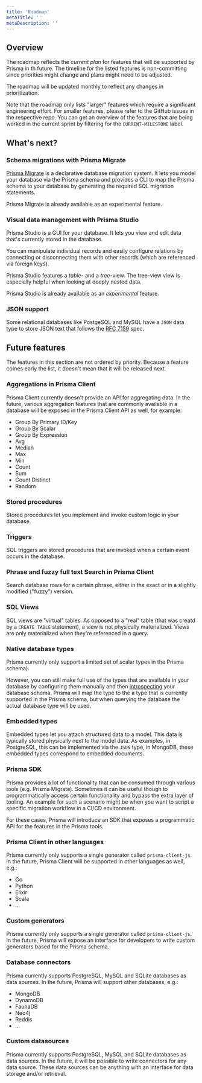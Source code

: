 ```yaml
---
title: 'Roadmap'
metaTitle: ''
metaDescription: ''
---
```


## Overview

The roadmap reflects the _current plan_ for features that will be supported by Prisma in th future. The timeline for the listed features is non-committing since priorities might change and plans might need to be adjusted.

The roadmap will be updated monthly to reflect any changes in prioritization.

Note that the roadmap only lists "larger" features which require a significant engineering effort. For smaller features, please refer to the GitHub issues in the respective repo. You can get an overview of the features that are being worked in the current sprint by filtering for the `CURRENT-MILESTONE` label.

## What's next?

### Schema migrations with Prisma Migrate

[Prisma Migrate](../reference/tools-and-interfaces/prisma-migrate) is a declarative database migration system. It lets you model your database via the Prisma schema and provides a CLI to map the Prisma schema to your database by generating the required SQL migration statements.

Prisma Migrate is already available as an experimental feature.

### Visual data management with Prisma Studio

Prisma Studio is a GUI for your database. It lets you view and edit data that's currently stored in the database.

You can manipulate individual records and easily configure relations by connecting or disconnecting them with other records (which are referenced via foreign keys).

Prisma Studio features a _table_- and a _tree_-view. The tree-view view is especially helpful when looking at deeply nested data.

Prisma Studio is already available as an _experimental_ feature.

### JSON support

Some relational databases like PostgeSQL and MySQL have a `JSON` data type to store JSON text that follows the [RFC 7159](https://tools.ietf.org/html/rfc7159) spec.

## Future features

The features in this section are not ordered by priority. Because a feature comes early the list, it doesn't mean that it will be released next.

### Aggregations in Prisma Client

Prisma Client currently doesn't provide an API for aggregating data. In the future, various aggregation features that are commonly available in a database will be exposed in the Prisma Client API as well, for example:

- Group By Primary ID/Key
- Group By Scalar
- Group By Expression
- Avg
- Median
- Max
- Min
- Count
- Sum
- Count Distinct
- Random

### Stored procedures

Stored procedures let you implement and invoke custom logic in your database.

### Triggers

SQL triggers are stored procedures that are invoked when a certain event occurs in the database.

### Phrase and fuzzy full text Search in Prisma Client

Search database rows for a certain phrase, either in the exact or in a slightly modified ("fuzzy") version.

### SQL Views

SQL views are "virtual" tables. As opposed to a "real" table (that was creatd by a `CREATE TABLE` statement), a view is not physically materialized. Views are only materialized when they're referenced in a query.

### Native database types

Prisma currently only support a limited set of scalar types in the Prisma schema).

However, you can still make full use of the types that are available in your database by configuring them manually and then [introspecting]() your database schema. Prisma will map the type to the a type that is currently supported in the Prisma schema, but when querying the database the actual database type will be used.

### Embedded types

Embedded types let you attach structured data to a model. This data is typically stored physically next to the model data. As examples, in PostgreSQL, this can be implemented via the `JSON` type, in MongoDB, these embedded types correspond to embedded documents.

### Prisma SDK

Prisma provides a lot of functionality that can be consumed through various tools (e.g. Prisma Migrate). Sometimes it can be useful though to programmatically access certain functionality and bypass the extra layer of tooling. An example for such a scenario might be when you want to script a specific migration workflow in a CI/CD environment.

For these cases, Prisma will introduce an SDK that exposes a programmatic API for the features in the Prisma tools.

### Prisma Client in other languages

Prisma currently only supports a single generator called `prisma-client-js`. In the future, Prisma Client will be supported in other languages as well, e.g.:

- Go
- Python
- Elixir
- Scala
- ...

### Custom generators

Prisma currently only supports a single generator called `prisma-client-js`. In the future, Prisma will expose an interface for developers to write custom generators based for the Prisma schema.

### Database connectors

Prisma currently supports PostgreSQL, MySQL and SQLite databases as data sources. In the future, Prisma will support other databases, e.g.:

- MongoDB
- DynamoDB
- FaunaDB
- Neo4j
- Reddis
- ...

### Custom datasources

Prisma currently supports PostgreSQL, MySQL and SQLite databases as data sources. In the future, it will be possible to write connectors for any data source. These data sources can be anything with an interface for data storage and/or retrieval.
